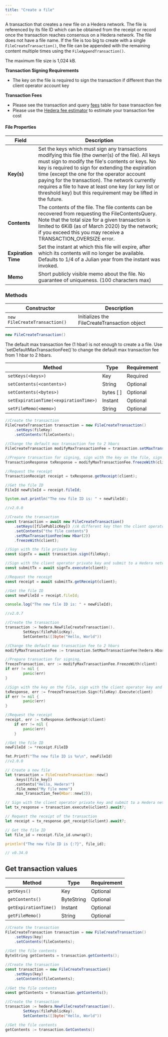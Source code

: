 ```yaml
---
title: "Create a file"
---
```



A transaction that creates a new file on a Hedera network. The file is referenced by its file ID which can be obtained from the receipt or record once the transaction reaches consensus on a Hedera network. The file does not have a file name. If the file is too big to create with a single `FileCreateTransaction()`, the file can be appended with the remaining content multiple times using the `FileAppendTransaction()`.

<Info>
The maximum file size is 1,024 kB.
</Info>

**Transaction Signing Requirements**

* The key on the file is required to sign the transaction if different than the client operator account key

**Transaction Fees**

* Please see the transaction and query [fees](/hedera/networks/mainnet/fees#transaction-and-query-fees) table for base transaction fee
* Please use the [Hedera fee estimator](https://hedera.com/fees) to estimate your transaction fee cost

#### File Properties

| Field               | Description                                                                                                                                                                                                                                                                                                                                                                                                                                |
| ------------------- | ------------------------------------------------------------------------------------------------------------------------------------------------------------------------------------------------------------------------------------------------------------------------------------------------------------------------------------------------------------------------------------------------------------------------------------------ |
| **Key(s)**          | Set the keys which must sign any transactions modifying this file (the owner(s) of the file). All keys must sign to modify the file's contents or keys. No key is required to sign for extending the expiration time (except the one for the operator account paying for the transaction). The network currently requires a file to have at least one key (or key list or threshold key) but this requirement may be lifted in the future. |
| **Contents**        | The contents of the file. The file contents can be recovered from requesting the FileContentsQuery. Note that the total size for a given transaction is limited to 6KiB (as of March 2020) by the network; if you exceed this you may receive a TRANSACTION\_OVERSIZE error.                                                                                                                                                               |
| **Expiration Time** | Set the instant at which this file will expire, after which its contents will no longer be available. Defaults to 1/4 of a Julian year from the instant was invoked.                                                                                                                                                                                                                                                                       |
| **Memo**            | Short publicly visible memo about the file. No guarantee of uniqueness. (100 characters max)                                                                                                                                                                                                                                                                                                                                               |

### Methods

| Constructor                   | Description                                  |
| ----------------------------- | -------------------------------------------- |
| `new FileCreateTransaction()` | Initializes the FileCreateTransaction object |

```java
new FileCreateTransaction()
```

<Info>
The default max transaction fee (1 hbar) is not enough to create a a file. Use `setDefaultMaxTransactionFee()`to change the default max transaction fee from 1 hbar to 2 hbars.
</Info>

| Method                                | Type       | Requirement |
| ------------------------------------- | ---------- | ----------- |
| `setKeys(<keys>)`                     | Key        | Required    |
| `setContents(<contents>)`             | String     | Optional    |
| `setContents(<bytes>)`                | bytes \[ ] | Optional    |
| `setExpirationTime(<expirationTime>)` | Instant    | Optional    |
| `setFileMemo(<memo>)`                 | String     | Optional    |

<CodeGroup>

```java Java
//Create the transaction
FileCreateTransaction transaction = new FileCreateTransaction()
    .setKeys(fileKey) 
    .setContents(fileContents);
        
//Change the default max transaction fee to 2 hbars
FileCreateTransaction modifyMaxTransactionFee = transaction.setMaxTransactionFee(new Hbar(2)); 

//Prepare transaction for signing, sign with the key on the file, sign with the client operator key and submit to a Hedera network
TransactionResponse txResponse = modifyMaxTransactionFee.freezeWith(client).sign(fileKey).execute(client);

//Request the receipt
TransactionReceipt receipt = txResponse.getReceipt(client);

//Get the file ID
FileId newFileId = receipt.fileId;

System.out.println("The new file ID is: " + newFileId);

//v2.0.0
```


```javascript JavaScript
//Create the transaction
const transaction = await new FileCreateTransaction()
    .setKeys([filePublicKey]) //A different key then the client operator key
    .setContents("the file contents")
    .setMaxTransactionFee(new Hbar(2))
    .freezeWith(client);

//Sign with the file private key
const signTx = await transaction.sign(fileKey);

//Sign with the client operator private key and submit to a Hedera network
const submitTx = await signTx.execute(client);

//Request the receipt
const receipt = await submitTx.getReceipt(client);

//Get the file ID
const newFileId = receipt.fileId;

console.log("The new file ID is: " + newFileId);

//v2.0.7
```


```go Go
//Create the transaction
transaction := hedera.NewFileCreateTransaction().
		SetKeys(filePublicKey).
		SetContents([]byte("Hello, World"))

//Change the default max transaction fee to 2 hbars
modifyMaxTransactionFee := transaction.SetMaxTransactionFee(hedera.HbarFrom(2, hedera.HbarUnits.Hbar))

//Prepare transaction for signing, 
freezeTransaction, err := modifyMaxTransactionFee.FreezeWith(client)
if err != nil {
		panic(err)
}

//Sign with the key on the file, sign with the client operator key and submit to a Hedera network
txResponse, err := freezeTransaction.Sign(fileKey).Execute(client)
if err != nil {
		panic(err)
}

//Request the receipt
receipt, err := txResponse.GetReceipt(client)
	if err != nil {
		panic(err)
	}

//Get the file ID
newFileId := *receipt.FileID

fmt.Printf("The new file ID is %v\n", newFileId)
//v2.0.0
```


```rust Rust
// Create a new file
let transaction = FileCreateTransaction::new()
    .keys([file_key])
    .contents("Hello, Hedera!")
    .file_memo("My file memo")
    .max_transaction_fee(Hbar::new(2));

// Sign with the client operator private key and submit to a Hedera network
let tx_response = transaction.execute(&client).await?;

// Request the receipt of the transaction
let receipt = tx_response.get_receipt(&client).await?;

// Get the file ID
let file_id = receipt.file_id.unwrap();

println!("The new file ID is {:?}", file_id);

// v0.34.0
```

</CodeGroup>

## Get transaction values

| Method                | Type       | Requirement |
| --------------------- | ---------- | ----------- |
| `getKeys()`           | Key        | Optional    |
| `getContents()`       | ByteString | Optional    |
| `getExpirationTime()` | Instant    | Optional    |
| `getFileMemo()`       | String     | Optional    |

<CodeGroup>

```java Java
//Create the transaction
FileCreateTransaction transaction = new FileCreateTransaction()
    .setKeys(key)
    .setContents(fileContents);
        
//Get the file contents
ByteString getContents = transaction.getContents();
```


```javascript JavaScript
//Create the transaction
const transaction = new FileCreateTransaction()
    .setKeys(key)
    .setContents(fileContents);
        
//Get the file contents
const getContents = transaction.getContents();
```


```java Go
//Create the transaction
transaction := hedera.NewFileCreateTransaction().
		SetKeys(filePublicKey).
		SetContents([]byte("Hello, World"))

//Get the file contents
getContents := transaction.GetContents()
```

</CodeGroup>
